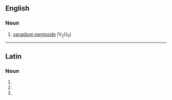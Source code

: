 ==English==

===Noun===
{{en-noun|-}}

# {{context|inorganic compound}} [[vanadium pentoxide]] (V<sub>2</sub>O<sub>5</sub>)

----

==Latin==

===Noun===
{{la-noun-form|vanadia}}

# {{inflection of|vanadium|vanadium|nom|p|lang=la}}
# {{inflection of|vanadium|vanadium|acc|p|lang=la}}
# {{inflection of|vanadium|vanadium|voc|p|lang=la}}